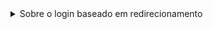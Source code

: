 <details>
<summary>Sobre o login baseado em redirecionamento</summary>

1. Este processo de autenticação segue o protocolo [OpenID Connect (OIDC)](https://openid.net/specs/openid-connect-core-1_0.html), e o Logto aplica medidas de segurança rigorosas para proteger o login do usuário.
2. Se você tiver vários aplicativos, pode usar o mesmo provedor de identidade (Logto). Uma vez que o usuário faz login em um aplicativo, o Logto completará automaticamente o processo de login quando o usuário acessar outro aplicativo.

Para saber mais sobre a lógica e os benefícios do login baseado em redirecionamento, veja [Experiência de login do Logto explicada](/concepts/sign-in-experience).

</details>
